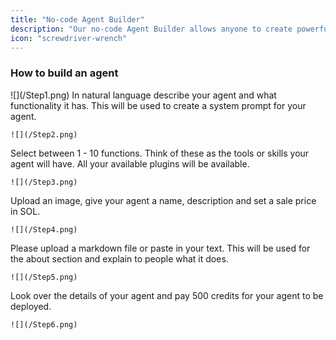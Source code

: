 ```yaml
---
title: "No-code Agent Builder"
description: "Our no-code Agent Builder allows anyone to create powerful, customizable AI agents. The builder makes it easy for users of all skill levels to create agents."
icon: "screwdriver-wrench"
---
```


### How to build an agent

<Steps>
  <Step title="Select to create an agent">
    ![](/Step1.png)
  </Step>

  <Step title="Enter a description of what you want your agent to be capable of">
    In natural language describe your agent and what functionality it has. This will be used to create a system prompt for your agent.

    ![](/Step2.png)
  </Step>

  <Step title="Select your agent's functionality">
    Select between 1 - 10 functions. Think of these as the tools or skills your agent will have. All your available plugins will be available.

    ![](/Step3.png)
  </Step>

  <Step title="Give your agent some details">
    Upload an image, give your agent a name, description and set a sale price in SOL.

    ![](/Step4.png)
  </Step>

  <Step title="Time to fill out your about section">
    Please upload a markdown file or paste in your text. This will be used for the about section and explain to people what it does.

    ![](/Step5.png)
  </Step>

  <Step title="Review your agent details">
    Look over the details of your agent and pay 500 credits for your agent to be deployed.

    ![](/Step6.png)
  </Step>
</Steps>